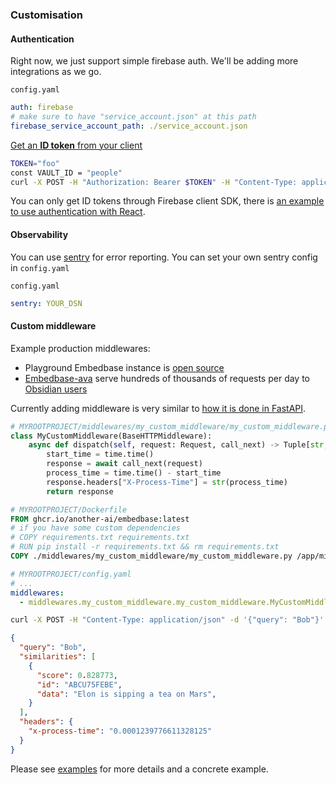 
### Customisation

#### Authentication

Right now, we just support simple firebase auth. We'll be adding more integrations as we go.

`config.yaml`
```yaml
auth: firebase
# make sure to have "service_account.json" at this path
firebase_service_account_path: ./service_account.json
```

[Get an **ID token** from your client](https://firebase.google.com/docs/auth/admin/verify-id-tokens#retrieve_id_tokens_on_clients)

```bash
TOKEN="foo"
const VAULT_ID = "people"
curl -X POST -H "Authorization: Bearer $TOKEN" -H "Content-Type: application/json" -d '{"query": "Bob"}' http://localhost:8080/v1/${VAULT_ID}/search | jq '.'
```

You can only get ID tokens through Firebase client SDK, there is [an example to use authentication with React](https://github.com/another-ai/embedbase/tree/main/examples/simple-react-auth).

#### Observability

You can use [sentry](https://sentry.io/welcome/) for error reporting. You can set your own sentry config in `config.yaml`

`config.yaml`
```yaml
sentry: YOUR_DSN
```

#### Custom middleware

Example production middlewares:

- Playground Embedbase instance is [open source](https://github.com/another-ai/embedbase-hosted)
- [Embedbase-ava](https://github.com/another-ai/embedbase-ava) serve hundreds of thousands of requests per day to [Obsidian users](https://app.anotherai.co/)

Currently adding middleware is very similar to [how it is done in FastAPI](https://fastapi.tiangolo.com/tutorial/middleware).

```py
# MYROOTPROJECT/middlewares/my_custom_middleware/my_custom_middleware.py
class MyCustomMiddleware(BaseHTTPMiddleware):
    async def dispatch(self, request: Request, call_next) -> Tuple[str, str]:
        start_time = time.time()
        response = await call_next(request)
        process_time = time.time() - start_time
        response.headers["X-Process-Time"] = str(process_time)
        return response
```

```dockerfile
# MYROOTPROJECT/Dockerfile
FROM ghcr.io/another-ai/embedbase:latest
# if you have some custom dependencies
# COPY requirements.txt requirements.txt
# RUN pip install -r requirements.txt && rm requirements.txt
COPY ./middlewares/my_custom_middleware/my_custom_middleware.py /app/middlewares/my_custom_middleware.py
```

```yaml
# MYROOTPROJECT/config.yaml
# ...
middlewares:
  - middlewares.my_custom_middleware.my_custom_middleware.MyCustomMiddleware
```

```bash
curl -X POST -H "Content-Type: application/json" -d '{"query": "Bob"}' http://localhost:8080/v1/people/search | jq '.'
```

```json
{
  "query": "Bob",
  "similarities": [
    {
      "score": 0.828773,
      "id": "ABCU75FEBE",
      "data": "Elon is sipping a tea on Mars",
    }
  ],
  "headers": {
    "x-process-time": "0.0001239776611328125"
  }
}
```

Please see [examples](https://github.com/another-ai/embedbase/examples/simple-react-custom-middleware) for more details and a concrete example.
